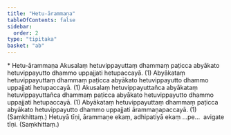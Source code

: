 ```yaml
---
title: "Hetu-ārammaṇa"
tableOfContents: false
sidebar:
  order: 2
type: "tipitaka"
basket: "ab"
---
```



<DynamicBreadcrumb />

<Paragraph type="center">
* Hetu-ārammaṇa
</Paragraph>

<Division number="14">

<Paragraph number="983">
Akusalaṃ hetuvippayuttaṃ dhammaṃ paṭicca abyākato hetuvippayutto dhammo uppajjati hetupaccayā. (1)
</Paragraph>

<Paragraph number="984">
Abyākataṃ hetuvippayuttaṃ dhammaṃ paṭicca abyākato hetuvippayutto dhammo uppajjati hetupaccayā. (1)
</Paragraph>

<Paragraph number="985">
Akusalaṃ hetuvippayuttañca abyākataṃ hetuvippayuttañca dhammaṃ paṭicca abyākato hetuvippayutto dhammo uppajjati hetupaccayā. (1)
</Paragraph>

<Paragraph number="986">
Abyākataṃ hetuvippayuttaṃ dhammaṃ paṭicca abyākato hetuvippayutto dhammo uppajjati ārammaṇapaccayā. (1) (Saṃkhittaṃ.)
</Paragraph>

</Division>
<Division number="15">

<Paragraph number="987">
Hetuyā tīṇi, ārammaṇe ekaṃ, adhipatiyā ekaṃ …pe…  avigate tīṇi. (Saṃkhittaṃ.)
</Paragraph>
</Division>
